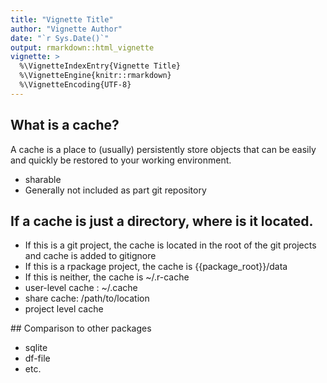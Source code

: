 ---
title: "Vignette Title"
author: "Vignette Author"
date: "`r Sys.Date()`"
output: rmarkdown::html_vignette
vignette: >
  %\VignetteIndexEntry{Vignette Title}
  %\VignetteEngine{knitr::rmarkdown}
  %\VignetteEncoding{UTF-8}
---


## What is a cache?

A cache is a place to (usually) persistently store objects that can be easily 
and quickly be restored to your working environment.

 * sharable
 * Generally not included as part git repository
 


## If a cache is just a directory, where is it located.

 * If this is a git project, the cache is located in the root of the git projects 
   and cache is added to gitignore 
 * If this is a rpackage project, the cache is {{package_root}}/data
 * If this is neither, the cache is ~/.r-cache
 * user-level cache : ~/.cache
 * share cache:  /path/to/location
 * project level cache 
 
 ## Comparison to other packages
 
  * sqlite
  * df-file
  * etc.
